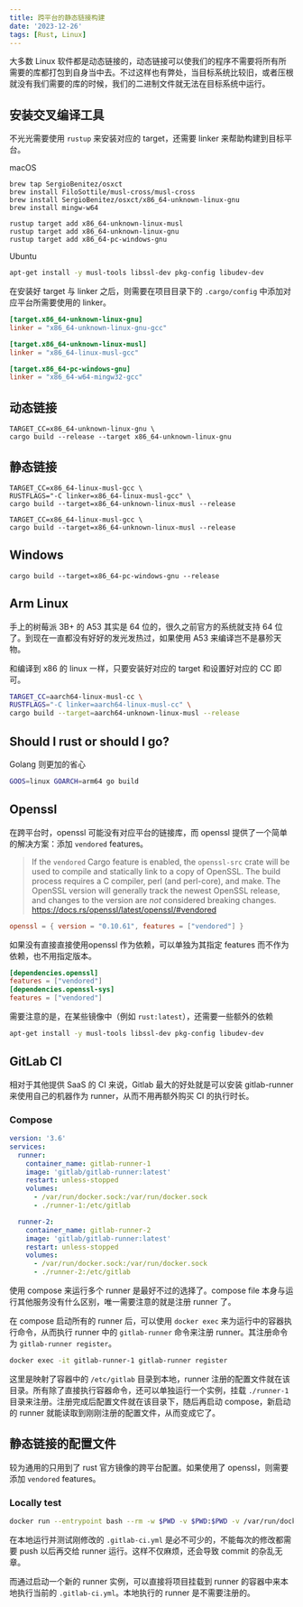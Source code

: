 ```yaml
---
title: 跨平台的静态链接构建
date: '2023-12-26'
tags: [Rust, Linux]
---
```


大多数 Linux 软件都是动态链接的，动态链接可以使我们的程序不需要将所有所需要的库都打包到自身当中去。不过这样也有弊处，当目标系统比较旧，或者压根就没有我们需要的库的时候，我们的二进制文件就无法在目标系统中运行。

## 安装交叉编译工具

不光光需要使用 `rustup` 来安装对应的 target，还需要 linker 来帮助构建到目标平台。

macOS

```
brew tap SergioBenitez/osxct
brew install FiloSottile/musl-cross/musl-cross
brew install SergioBenitez/osxct/x86_64-unknown-linux-gnu
brew install mingw-w64
```

```
rustup target add x86_64-unknown-linux-musl
rustup target add x86_64-unknown-linux-gnu
rustup target add x86_64-pc-windows-gnu
```

Ubuntu

```bash
apt-get install -y musl-tools libssl-dev pkg-config libudev-dev
```

在安装好 target 与 linker 之后，则需要在项目目录下的 `.cargo/config` 中添加对应平台所需要使用的 linker。

```toml
[target.x86_64-unknown-linux-gnu]
linker = "x86_64-unknown-linux-gnu-gcc"

[target.x86_64-unknown-linux-musl]
linker = "x86_64-linux-musl-gcc"

[target.x86_64-pc-windows-gnu]
linker = "x86_64-w64-mingw32-gcc"
```

## 动态链接

```
TARGET_CC=x86_64-unknown-linux-gnu \
cargo build --release --target x86_64-unknown-linux-gnu
```

## 静态链接

```
TARGET_CC=x86_64-linux-musl-gcc \
RUSTFLAGS="-C linker=x86_64-linux-musl-gcc" \
cargo build --target=x86_64-unknown-linux-musl --release
```

```
TARGET_CC=x86_64-linux-musl-gcc \
cargo build --target=x86_64-unknown-linux-musl --release
```

## Windows

```
cargo build --target=x86_64-pc-windows-gnu --release
```

## Arm Linux

手上的树莓派 3B+ 的 A53 其实是 64 位的，很久之前官方的系统就支持 64 位了。到现在一直都没有好好的发光发热过，如果使用 A53 来编译岂不是暴殄天物。

和编译到 x86 的 linux 一样，只要安装好对应的 target 和设置好对应的 CC 即可。

```bash
TARGET_CC=aarch64-linux-musl-cc \
RUSTFLAGS="-C linker=aarch64-linux-musl-cc" \
cargo build --target=aarch64-unknown-linux-musl --release
```

## Should I rust or should I go?

Golang 则更加的省心

```bash
GOOS=linux GOARCH=arm64 go build
```

## Openssl

在跨平台时，openssl 可能没有对应平台的链接库，而 openssl 提供了一个简单的解决方案：添加 `vendored` features。

> If the `vendored` Cargo feature is enabled, the `openssl-src` crate will be used to compile and statically link to a copy of OpenSSL. The build process requires a C compiler, perl (and perl-core), and make. The OpenSSL version will generally track the newest OpenSSL release, and changes to the version are *not* considered breaking changes.
> https://docs.rs/openssl/latest/openssl/#vendored

```toml
openssl = { version = "0.10.61", features = ["vendored"] }
```

如果没有直接直接使用openssl 作为依赖，可以单独为其指定 features 而不作为依赖，也不用指定版本。

```toml
[dependencies.openssl]
features = ["vendored"]
[dependencies.openssl-sys]
features = ["vendored"]
```

需要注意的是，在某些镜像中（例如 `rust:latest`），还需要一些额外的依赖

```bash
apt-get install -y musl-tools libssl-dev pkg-config libudev-dev
```

## GitLab CI

相对于其他提供 SaaS 的 CI 来说，Gitlab 最大的好处就是可以安装 gitlab-runner 来使用自己的机器作为 runner，从而不用再额外购买 CI 的执行时长。

### Compose

```yml
version: '3.6'
services:
  runner:
    container_name: gitlab-runner-1
    image: 'gitlab/gitlab-runner:latest'
    restart: unless-stopped
    volumes:
      - /var/run/docker.sock:/var/run/docker.sock
      - ./runner-1:/etc/gitlab

  runner-2:
    container_name: gitlab-runner-2
    image: 'gitlab/gitlab-runner:latest'
    restart: unless-stopped
    volumes:
      - /var/run/docker.sock:/var/run/docker.sock
      - ./runner-2:/etc/gitlab
```

使用 compose 来运行多个 runner 是最好不过的选择了。compose file 本身与运行其他服务没有什么区别，唯一需要注意的就是注册 runner 了。

在 compose 启动所有的 runner 后，可以使用 `docker exec` 来为运行中的容器执行命令，从而执行 runner 中的 `gitlab-runner` 命令来注册 runner。其注册命令为 `gitlab-runner register`。

```bash
docker exec -it gitlab-runner-1 gitlab-runner register
```

这里是映射了容器中的 `/etc/gitlab` 目录到本地，runner 注册的配置文件就在该目录。所有除了直接执行容器命令，还可以单独运行一个实例，挂载 `./runner-1` 目录来注册。注册完成后配置文件就在该目录下，随后再启动 compose，新启动的 runner 就能读取到刚刚注册的配置文件，从而变成它了。

## 静态链接的配置文件

较为通用的只用到了 rust 官方镜像的跨平台配置。如果使用了 openssl，则需要添加 `vendored` features。

<GistCode id="2480b0c232e1d235ce8b28b6a5f7540e" />

### Locally test

```bash
docker run --entrypoint bash --rm -w $PWD -v $PWD:$PWD -v /var/run/docker.sock:/var/run/docker.sock gitlab/gitlab-runner:latest -c 'git config --global --add safe.directory "*";gitlab-runner exec docker build:linux-musl-amd64'
```

在本地运行并测试刚修改的 `.gitlab-ci.yml` 是必不可少的，不能每次的修改都需要 push 以后再交给 runner 运行。这样不仅麻烦，还会导致 commit 的杂乱无章。

而通过启动一个新的 runner 实例，可以直接将项目挂载到 runner 的容器中来本地执行当前的 `.gitlab-ci.yml`。本地执行的 runner 是不需要注册的。
